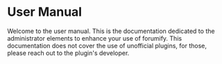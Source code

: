 # User Manual

<Alert severity="warning">
    Welcome to the user manual. This is the documentation dedicated to the administrator elements to enhance your use of forumify. This documentation does not cover the use of unofficial plugins, for those, please reach out to the plugin's developer.
</Alert>

